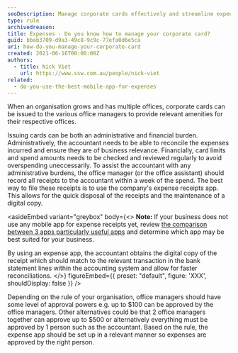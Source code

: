 ```yaml
---
seoDescription: Manage corporate cards effectively and streamline expense tracking with our comprehensive guide on how to manage your corporate card.
type: rule
archivedreason:
title: Expenses - Do you know how to manage your corporate card?
guid: bbab3709-d9a3-49c8-9c9c-77efa0d6e5ca
uri: how-do-you-manage-your-corporate-card
created: 2021-06-16T00:00:00Z
authors:
  - title: Nick Viet
    url: https://www.ssw.com.au/people/nick-viet
related:
  - do-you-use-the-best-mobile-app-for-expenses
---
```


When an organisation grows and has multiple offices, corporate cards can be issued to the various office managers to provide relevant amenities for their respective offices.

Issuing cards can be both an administrative and financial burden. Administratively, the accountant needs to be able to reconcile the expenses incurred and ensure they are of business relevance. Financially, card limits and spend amounts needs to be checked and reviewed regularly to avoid overspending uneccessarily.
To assist the accountant with any administrative burdens, the office manager (or the office assistant) should record all receipts to the accountant within a week of the spend. The best way to file these receipts is to use the company's expense receipts app. This allows for the quick disposal of the receipts and the maintenance of a digital copy.

<asideEmbed
  variant="greybox"
  body={<>
    **Note:** If your business does not use any mobile app for expense receipts yet, review [the comparison between 3 apps particularly useful apps](/do-you-use-the-best-mobile-app-for-expenses) and determine which app may be best suited for your business.

By using an expense app, the accountant obtains the digital copy of the receipt which should match to the relevant transaction in the bank statement lines within the accounting system and allow for faster reconciliations.
  </>}
  figureEmbed={{
    preset: "default",
    figure: 'XXX',
    shouldDisplay: false
  }}
/>

Depending on the rule of your organisation, office managers should have some level of approval powers e.g. up to $100 can be approved by the office managers. Other alternatives could be that 2 office managers together can approve up to $500 or alternatively everything must be approved by 1 person such as the accountant. Based on the rule, the expense app should be set up in a relevant manner so expenses are approved by the right person.